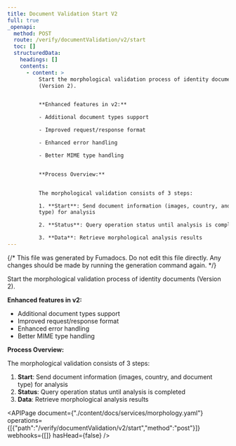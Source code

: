 ```yaml
---
title: Document Validation Start V2
full: true
_openapi:
  method: POST
  route: /verify/documentValidation/v2/start
  toc: []
  structuredData:
    headings: []
    contents:
      - content: >
          Start the morphological validation process of identity documents
          (Version 2).


          **Enhanced features in v2:**

          - Additional document types support

          - Improved request/response format

          - Enhanced error handling

          - Better MIME type handling


          **Process Overview:**


          The morphological validation consists of 3 steps:

          1. **Start**: Send document information (images, country, and document
          type) for analysis

          2. **Status**: Query operation status until analysis is completed  

          3. **Data**: Retrieve morphological analysis results
---
```


{/* This file was generated by Fumadocs. Do not edit this file directly. Any changes should be made by running the generation command again. */}

Start the morphological validation process of identity documents (Version 2).

**Enhanced features in v2:**
- Additional document types support
- Improved request/response format
- Enhanced error handling
- Better MIME type handling

**Process Overview:**

The morphological validation consists of 3 steps:
1. **Start**: Send document information (images, country, and document type) for analysis
2. **Status**: Query operation status until analysis is completed  
3. **Data**: Retrieve morphological analysis results


<APIPage document={"./content/docs/services/morphology.yaml"} operations={[{"path":"/verify/documentValidation/v2/start","method":"post"}]} webhooks={[]} hasHead={false} />